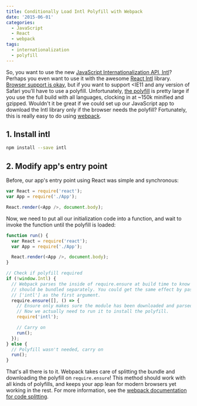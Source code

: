 ```yaml
---
title: Conditionally Load Intl Polyfill with Webpack
date: '2015-06-01'
categories:
  - JavaScript
  - React
  - webpack
tags:
  - internationalization
  - polyfill
---
```




So, you want to use the new [JavaScript Internationalization API, Intl][1]? Perhaps you even want to use it with the awesome [React Intl][2] library. [Browser support is okay][3], but if you want to support &lt;IE11 and any version of Safari you'll have to use a polyfill. Unfortunately, [the polyfill][4] is pretty large if you use the full build with all languages, clocking in at ~150k minified and gzipped. Wouldn't it be great if we could set up our JavaScript app to download the Intl library only if the browser needs the polyfill? Fortunately, this is really easy to do using [webpack][5].

## 1. Install intl

```bash
npm install --save intl
```

## 2. Modify app's entry point

Before, our app's entry point using React was simple and synchronous:

```javascript
var React = require('react');
var App = require('./App');

React.render(<App />, document.body);
```

Now, we need to put all our initialization code into a function, and wait to invoke the function until the polyfill is loaded:

```javascript
function run() {
  var React = require('react');
  var App = require('./App');

  React.render(<App />, document.body);
}

// Check if polyfill required
if (!window.Intl) {
  // Webpack parses the inside of require.ensure at build time to know that intl
  // should be bundled separately. You could get the same effect by passing
  // ['intl'] as the first argument.
  require.ensure([], () => {
    // Ensure only makes sure the module has been downloaded and parsed.
    // Now we actually need to run it to install the polyfill.
    require('intl');

    // Carry on
    run();
  });
} else {
  // Polyfill wasn't needed, carry on
  run();
}
```

That's all there is to it. Webpack takes care of splitting the bundle and downloading the polyfill on `require.ensure`! This method should work with all kinds of polyfills, and keeps your app lean for modern browsers yet working in the rest. For more information, see the [webpack documentation for code splitting][6].

[1]: https://developer.mozilla.org/en-US/docs/Web/JavaScript/Reference/Global_Objects/Intl
[2]: http://formatjs.io/react/
[3]: http://caniuse.com/#feat=internationalization
[4]: https://github.com/andyearnshaw/Intl.js
[5]: http://webpack.github.io/
[6]: http://webpack.github.io/docs/code-splitting.html
